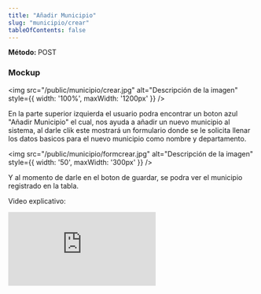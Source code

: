 ```yaml
---
title: "Añadir Municipio"
slug: "municipio/crear"
tableOfContents: false
---
```



<p>
  <strong>Método: </strong>
  <span class="sl-badge caution small astro-avdet4wd">POST</span>
</p>

<Tabs>
  <TabItem label="Endpoint">
    <ApiEndpoint url={`/admin/municipios`}/>
  </TabItem>
</Tabs>


<h3>Mockup</h3>

<img src="/public/municipio/crear.jpg" alt="Descripción de la imagen" style={{ width: '100%', maxWidth: '1200px' }} />

En la parte superior izquierda el usuario podra encontrar un boton azul "Añadir Municipio" el cual, nos ayuda a añadir un nuevo municipio al 
sistema, al darle clik este mostrará un formulario donde se le solicita llenar los datos basicos para el nuevo municipio como nombre y departamento. 


<img src="/public/municipio/formcrear.jpg" alt="Descripción de la imagen" style={{ width: '50', maxWidth: '300px' }} />

Y al momento de darle en el boton de guardar, se podra ver el municipio registrado en la tabla.

Video explicativo:
<div style={{ display: "flex", justifyContent: "center" }}>
  <iframe
    style={{ height: "500px", width: "100%" }}
    src="https://www.youtube.com/embed/dVBiA-oSHGE"
    title="Tutorial"
    frameBorder="0"
    allow="accelerometer; autoplay; clipboard-write; encrypted-media; gyroscope; picture-in-picture"
    allowFullScreen
  ></iframe>
</div>

